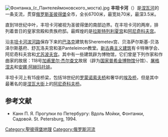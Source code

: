 [[File:Фонтанка_(с_Пантелеймоновского_моста).jpg|thumb]]
'''丰坦卡河'''（{{lang-rus|Фонтанка|Fontanka}}）是[[涅瓦河|涅瓦河]]的一条支流，贯穿[[俄罗斯|俄罗斯]][[圣彼得堡|圣彼得堡]]全市，全长6700米，最宽处70米，最深3.5米。

直到18世纪中叶，丰坦卡河被视为圣彼得堡的南部边界。在丰坦卡河的两岸，排列着昔日的皇家宫殿和贵族府邸。最辉煌的是[[拉斯特列利夏宫|拉斯特列利夏宫]]和[[阿尼奇科夫宫|阿尼奇科夫宫]]。 

沿[[丰坦卡河滨河路|丰坦卡河滨河路]]保存下来的[[巴洛克|巴洛克]]建筑有Sheremetev宫、贝洛萨尔斯基-贝洛泽尔斯基府、舒瓦洛夫宫和圣Panteleimon教堂。[[新古典主义建筑|新古典主义建筑]]有卡特琳学会、阿尼奇科夫宫和[[尤苏波夫宫|尤苏波夫宫]]。其中有一些建筑辟为博物馆，它们曾是下列作家和作曲家的故居：118号[[加甫里尔·杰尔查文|加甫里尔·杰尔查文]]故居（辟为[[国家普希金博物馆|国家普希金博物馆]]分馆）、[[屠格涅夫|屠格涅夫]]和[[安娜·阿赫玛托娃|安娜·阿赫玛托娃]]。

丰坦卡河上有15座桥梁，包括18世纪的[[罗蒙诺索夫桥|罗蒙诺索夫桥]]和奢华的[[埃及桥|埃及桥]]，但是其中最著名的是[[涅瓦大街|涅瓦大街]]上的[[阿尼奇科夫桥|阿尼奇科夫桥]]。

{{Wide image|Панорама набережной Фонтанки.jpg|1500px}}
{{commonscat|Fontanka River}}

== 参考文献 ==
*Канн П. Я. Прогулки по Петербургу: Вдоль Мойки, Фонтанки, Садовой. St. Petersburg, 1994.
[[Category:聖彼得堡地理|Category:聖彼得堡地理]]
[[Category:俄罗斯河流|Category:俄罗斯河流]]